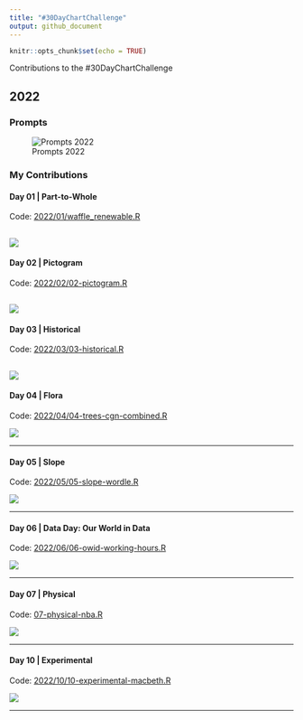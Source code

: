 ```yaml
---
title: "#30DayChartChallenge"
output: github_document
---
```


```r
knitr::opts_chunk$set(echo = TRUE)
```

Contributions to the #30DayChartChallenge

## 2022

### Prompts

![Prompts 2022](https://pbs.twimg.com/media/FOEPn_hXsAgct7P?format=jpg)

### My Contributions

#### Day 01 | Part-to-Whole

Code: [2022/01/waffle_renewable.R](2022/01/waffle_renewable.R)

![](2022/01/01-waffle-renewable.png)
---

#### Day 02 | Pictogram

Code: [2022/02/02-pictogram.R](2022/02/02-pictogram.R)

![](2022/02/saarland-pictogram-edited-en.png)
---

#### Day 03 | Historical

Code: [2022/03/03-historical.R](2022/03/03-historical.R)

![](2022/03/03-historical-wframe.png)
---

#### Day 04 | Flora

Code: [2022/04/04-trees-cgn-combined.R](2022/04/04-trees-cgn-combined.R)

![](2022/04/04-trees-combined.png)

---

#### Day 05 | Slope

Code: [2022/05/05-slope-wordle.R](2022/05/05-slope-wordle.R)

![](2022/05/05-slope-wordle.png)


---

#### Day 06 | Data Day: Our World in Data

Code: [2022/06/06-owid-working-hours.R](2022/06/06-owid-working-hours.R)

![](2022/06/06-owid-slope.png)

---

#### Day 07 | Physical

Code: [07-physical-nba.R](07-physical-nba.R)

![](2022/07/07-physical-nba-height-weight.png)


---

#### Day 10 | Experimental

Code: [2022/10/10-experimental-macbeth.R](2022/10/10-experimental-macbeth.R)

![](2022/10/10-experimental-macbeth.png)

---





